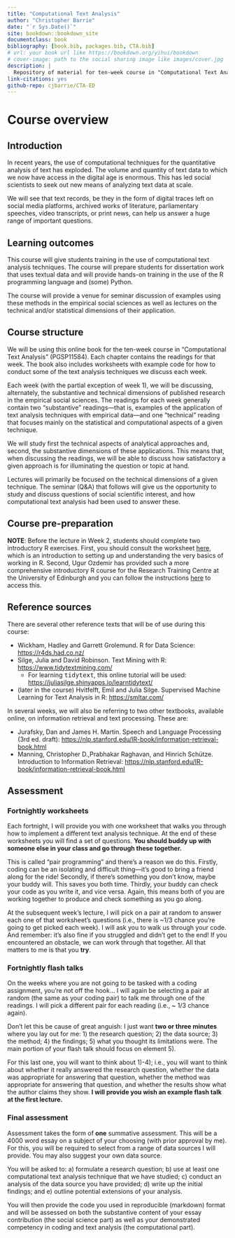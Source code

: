 ```yaml
--- 
title: "Computational Text Analysis"
author: "Christopher Barrie"
date: "`r Sys.Date()`"
site: bookdown::bookdown_site
documentclass: book
bibliography: [book.bib, packages.bib, CTA.bib]
# url: your book url like https://bookdown.org/yihui/bookdown
# cover-image: path to the social sharing image like images/cover.jpg
description: |
  Repository of material for ten-week course in "Computational Text Analysis" (PGSP11584)
link-citations: yes
github-repo: cjbarrie/CTA-ED
---
```


# Course overview {.unnumbered}

## Introduction {.unnumbered}

In recent years, the use of computational techniques for the quantitative analysis of text has exploded. The volume and quantity of text data to which we now have access in the digital age is enormous. This has led social scientists to seek out new means of analyzing text data at scale. 

We will see that text records, be they in the form of digital traces left on social media platforms, archived works of literature, parliamentary speeches, video transcripts, or print news, can help us answer a huge range of important questions.

## Learning outcomes {.unnumbered}

This course will give students training in the use of computational text analysis techniques. The course will prepare students for dissertation work that uses textual data and will provide hands-on training in the use of the R programming language and (some) Python. 

The course will provide a venue for seminar discussion of examples using these methods in the empirical social sciences as well as lectures on the technical and/or statistical dimensions of their application.

## Course structure {.unnumbered}

We will be using this online book for the ten-week course in "Computational Text Analysis" (PGSP11584). Each chapter contains the readings for that week. The book also includes worksheets with example code for how to conduct some of the text analysis techniques we discuss each week. 

Each week (with the partial exception of week 1), we will be discussing, alternately, the substantive and technical dimensions of published research in the empirical social sciences. The readings for each week generally contain two "substantive" readings---that is, examples of the application of text analysis techniques with empirical data---and one "technical" reading that focuses mainly on the statistical and computational aspects of a given technique. 

We will study first the technical aspects of analytical approaches and, second, the substantive dimensions of these applications. This means that, when discussing the readings, we will be able to discuss how satisfactory a given approach is for illuminating the question or topic at hand. 

Lectures will primarily be focused on the technical dimensions of a given technique. The seminar (Q&A) that follows will give us the opportunity to study and discuss questions of social scientific interest, and how computational text analysis had been used to answer these.

## Course pre-preparation {.unnumbered}

**NOTE**: Before the lecture in Week 2, students should complete two introductory R exercises. First, you should consult the worksheet [here](https://cjbarrie.github.io/CTA-ED/introduction-to-r.html), which is an introduction to setting up and understanding the very basics of working in R. Second, Ugur Ozdemir has provided such a more comprehensive introductory R course for the Research Training Centre at the University of Edinburgh and you can follow the instructions [here](https://research-training-centre.sps.ed.ac.uk/micro-methods/) to access this.

## Reference sources {.unnumbered}

There are several other reference texts that will be of use during this course:

- Wickham, Hadley and Garrett Grolemund. R for Data Science: [https://r4ds.had.co.nz/](https://r4ds.had.co.nz/)
- Silge, Julia and David Robinson. Text Mining with R: [https://www.tidytextmining.com/](https://www.tidytextmining.com/)
  - For learning <tt>tidytext</tt>, this online tutorial will be used: [https://juliasilge.shinyapps.io/learntidytext/](https://juliasilge.shinyapps.io/learntidytext/)
- (later in the course) Hvitfelft, Emil and Julia Silge. Supervised Machine Learning for Text Analysis in R: [https://smltar.com/](https://smltar.com/)

In several weeks, we will also be referring to two other textbooks, available online, on information retrieval and text processing. These are:

- Jurafsky, Dan and James H. Martin. Speech and Language Processing (3rd ed. draft): [https://nlp.stanford.edu/IR-book/information-retrieval-book.html](https://nlp.stanford.edu/IR-book/information-retrieval-book.html)
- Manning, Christopher D.,Prabhakar Raghavan, and Hinrich Schütze. Introduction to Information Retrieval: [https://nlp.stanford.edu/IR-book/information-retrieval-book.html](https://nlp.stanford.edu/IR-book/information-retrieval-book.html)

## Assessment {.unnumbered}

### Fortnightly worksheets {.unnumbered}

Each fortnight, I will provide you with one worksheet that walks you through how to implement a different text analysis technique. At the end of these worksheets you will find a set of questions. **You should buddy up with someone else in your class and go through these together.**

This is called "pair programming" and there's a reason we do this. Firstly, coding can be an isolating and difficult thing---it's good to bring a friend along for the ride! Secondly, if there's something you don't know, maybe your buddy will. This saves you both time. Thirdly, your buddy can check your code as you write it, and vice versa. Again, this means both of you are working together to produce and check something as you go along.

At the subsequent week's lecture, I will pick on a pair at random to answer each one of that worksheet's questions (i.e., there is ~1/3 chance you're going to get picked each week). I will ask you to walk us through your code. And remember: it's also fine if you struggled and didn't get to the end! If you encountered an obstacle, we can work through that together. All that matters to me is that you **try**.

### Fortnightly flash talks {.unnumbered}

On the weeks where you are not going to be tasked with a coding assignment, you're not off the hook... I will again be selecting a pair at random (the same as your coding pair) to talk me through one of the readings. I will pick a different pair for each reading (i.e., ~ 1/3 chance again). 

Don't let this be cause of great anguish: I just want **two or three minutes** where you lay out for me: 1) the research question; 2) the data source; 3) the method; 4) the findings; 5) what you thought its limitations were. The main portion of your flash talk should focus on element 5).

For this last one, you will want to think about 1)-4); i.e., you will want to think about whether it really answered the research question, whether the data was appropriate for answering that question, whether the method was appropriate for answering that question, and whether the results show what the author claims they show. **I will provide you wish an example flash talk at the first lecture.**

### Final assessment {.unnumbered}

Assessment takes the form of **one** summative assessment. This will be a 4000 word essay on a subject of your choosing (with prior approval by me). For this, you will be required to select from a range of data sources I will provide. You may also suggest your own data source. 

You will be asked to: a) formulate a research question; b) use at least one computational text analysis technique that we have studied; c) conduct an analysis of the data source you have provided; d) write up the initial findings; and e) outline potential extensions of your analysis.

You will then provide the code you used in reproducible (markdown) format and will be assessed on both the substantive content of your essay contribution (the social science part) as well as your demonstrated competency in coding and text analysis (the computational part).
